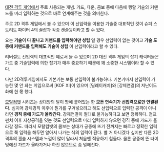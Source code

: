 [[대전 격투 게임]]에서 주로 사용되는 개념. 가드, 다운, 콤보 중에 다음에 행할 기술의 커맨드를 미리 입력하는 것으로 바로 연계해주는 것을 의미한다.

주로 2D 격투 게임에서 볼 수 있으며 이 선입력을 이용한 기술중 대표적인 것이 슈퍼 스트리트 파이터 4의 끌잡과 각종 캔슬등이라고 할 수 있다.

요는 '''기술이 다 끝나고 커맨드를 입력해야만 성립''' 일 경우 선입력이 없는 것이고 '''기술 도중에 커맨드를 입력해도 기술이 성립''' 이 선입력이라고 할 수 있다.

리버설도 선입력의 대표적인 예로서 들 수 있으며 2D 대전 격투 게임의 잡기 캐릭터들은 가드 중 기술입력에 의한 잡기가 매우 중요하기 때문에 꽤 소중한 시스템이라 할 수 있다.

다만 2D격투게임에서도 기본기는 보통 선입력이 불가능하다. 기본기마저 선입력이 가능한 몇 안 되는 게임으로써 [KOF XI]이 있으며 [딜레이캐치]와 [강제연결]의 저난이도화에 한 몫 했다.

[[모탈컴뱃]] 시리즈는 상대방의 발이 땅에 붙어있는 한 '''모든 연속기가 선입력으로만 연결된다.''' 심지어 강제경직 이후에 뭔가를 구겨넣으려고 해도 선입력으로 입력한 공격이 아니라면 '''경직 중에 가드가 올라간다'''. 강제연결이 절대로 불가능하다고 보면 정확하다. 점프 펀치 이후 지상공격을 잇는 것도 선입력으로 미리 입력하지 않으면 경직 중에 가드가 올라갈 정도. 따라서 모탈컴뱃의 콤보는 상대가 공중에 뜨기 전까지는 빠르고 정확한 입력으로 쭉 입력을 해두면 알아서 나가는 식의 입력이 된다. 별 거 아니겠다 싶지만 다른 2D격투의 캔슬 시스템과 느낌이 많이 달라서 처음엔 적응하기 힘들다. 물론 공중에 뜬 타이밍에선 가드가 올라가거나 하진 않으므로 좀 덜해진다.
